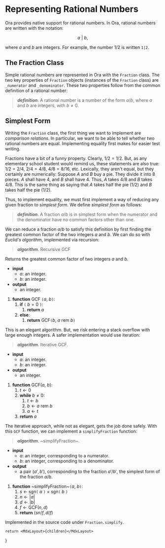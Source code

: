 
# Representing Rational Numbers

Ora provides native support for rational numbers. In Ora, rational numbers are written with the notation:

$$
	a ~|~ b,
$$

where ${a}$ and ${b}$ are integers. For example, the number ${1/2}$ is written `1|2`.

## The Fraction Class
Simple rational numbers are represented in Ora with the `Fraction` class. The two key properties of `Fraction` objects (instances of the `Fraction` class) are `_numerator` and `_denominator`. These two properties follow from the common definition of a rational number:

<blockquote>

__*definition*__. A rational number is a number of the form ${a/b,}$ where ${a}$ and ${b}$ are integers, with ${b \neq 0.}$

</blockquote>

## Simplest Form
Writing the `Fraction` class, the first thing we want to implement are _comparison relations_. In particular, we want to be able to tell whether two rational numbers are equal. Implementing equality first makes for easier test writing.  

Fractions have a bit of a funny property. Clearly, ${1/2 = 1/2.}$ But, as any elementary school student would remind us, these statements are also true: ${1/2 = 2/4,}$ ${2/4 = 4/8,}$ ${4/8 = 8/16,}$ etc. Lexically, they aren't equal, but they certainly are numerically: Suppose ${A}$ and ${B}$ buy a pie. They divide it into ${8}$ pieces. ${A}$ shall have ${4,}$ and ${B}$ shall have ${4.}$ Thus, ${A}$ takes ${4/8}$ and ${B}$ takes ${4/8.}$ This is the same thing as saying that ${A}$ takes half the pie (${1/2}$) and ${B}$ takes half the pie (${1/2}$).

Thus, to implement equality, we must first implement a way of reducing any given fraction to _simplest form_. We define _simplest form_ as follows:

<blockquote>

__*definition*__. A fraction ${a/b}$ is in simplest form when the numerator and the denominator have no common factors other than one.

</blockquote>

We can reduce a fraction ${a/b}$ to satisfy this definition by first finding the greatest common factor of the two integers ${a}$ and ${b.}$ We can do so with _Euclid's algorithm_, implemented via recursion:

<Procedure>

> __*algorithm*__. Recursive GCF

Returns the greatest common factor of two integers ${a}$ and ${b.}$ 

- __input__
  - ${a:}$ an integer.
  - ${b:}$ an integer. 
- __output__
  - an integer.

1. __function__ GCF `(`${a,}$ ${b}$`)`:
   1. __if__ `(` ${b = 0}$ `)`: 
      1. __return__ ${a}$
   2. __else__:
      1. __return__ GCF`(`${b,}$ ${a ~ \text{rem} ~ b}$`)`

</Procedure>

This is an elegant algorithm. But, we risk entering a stack overflow with large enough integers. A safer implementation would use iteration:

<Procedure>

> __*algorithm*__. Iterative GCF.

- __input__
  - ${a:}$ an integer.
  - ${b:}$ an integer. 
- __output__
  - an integer.

1. __function__ GCF(${a,}$ ${b}$):
   1. ${t \leftarrow 0}$
   2. __while__ ${b \neq 0}$:
      1. ${t \leftarrow b}$
      2. ${b \leftarrow a ~ \text{rem} ~ b}$
      3. ${a \leftarrow t}$
   3. __return__ ${a}$
</Procedure>

The iterative approach, while not as elegant, gets the job done safely. With this `GCF` function, we can implement a `simplifyFraction` function:   

<Procedure>

> __*algorithm*__. ~simplifyFraction~. 

- __input__
  - ${a:}$ an integer, corresponding to a numerator.
  - ${b:}$ an integer, corresponding to a denominator.
- __output__
  - a pair ${(a',b'),}$ corresponding to the fraction ${a'/b',}$ the simplest form of the fraction ${a/b.}$

1. __function__ ~simplifyFraction~`(`${a}$, ${b}$`)`:
   1. ${s}$ ${\leftarrow}$ sgn`(` ${a}$ `)` ${\times}$ sgn`(` ${b}$ `)`
   2. ${n \leftarrow \left| a \right|}$
   3. ${d \leftarrow \left| b \right|}$
   4. ${f \leftarrow \text{GCF}(n,d)}$
   5. __return__ ${({sn}/f, {d}/f)}$ 




</Procedure>

<ProcedureCaption>Implemented in the source code under `Fraction.simplify`.</ProcedureCaption>













	return <MdxLayout>{children}</MdxLayout>
}
